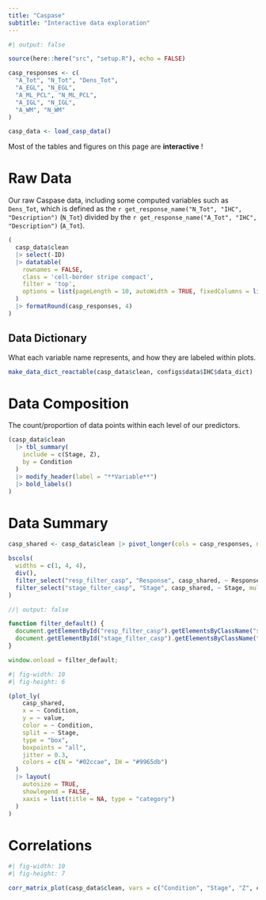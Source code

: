 ```yaml
---
title: "Caspase"
subtitle: "Interactive data exploration"
---
```


```r
#| output: false

source(here::here("src", "setup.R"), echo = FALSE)

casp_responses <- c(
  "A_Tot", "N_Tot", "Dens_Tot",
  "A_EGL", "N_EGL",
  "A_ML_PCL", "N_ML_PCL",
  "A_IGL", "N_IGL",
  "A_WM", "N_WM"
)

casp_data <- load_casp_data()
```

::: {.callout-tip appearance="simple"}
Most of the tables and figures on this page are **interactive** !
:::

# Raw Data

Our raw Caspase data, including some computed variables such as `Dens_Tot`, which is defined as the `r get_response_name("N_Tot", "IHC", "Description")` (`N_Tot`) divided by the `r get_response_name("A_Tot", "IHC", "Description")` (`A_Tot`).

```r
(
  casp_data$clean
  |> select(-ID)
  |> datatable(
    rownames = FALSE,
    class = 'cell-border stripe compact',
    filter = 'top',
    options = list(pageLength = 10, autoWidth = TRUE, fixedColumns = list(leftColumns = 1))
  ) 
  |> formatRound(casp_responses, 4)
)
```

## Data Dictionary

What each variable name represents, and how they are labeled within plots.

```r
make_data_dict_reactable(casp_data$clean, configs$data$IHC$data_dict)
```

# Data Composition

The count/proportion of data points within each level of our predictors.

```r
(casp_data$clean
  |> tbl_summary(
    include = c(Stage, Z),
    by = Condition
  )
  |> modify_header(label = "**Variable**") 
  |> bold_labels()
)
```


# Data Summary

```r
casp_shared <- casp_data$clean |> pivot_longer(cols = casp_responses, names_to = "Response") |> SharedData$new(data = _)

bscols(
  widths = c(1, 4, 4),
  div(),
  filter_select("resp_filter_casp", "Response", casp_shared, ~ Response, multiple = FALSE),
  filter_select("stage_filter_casp", "Stage", casp_shared, ~ Stage, multiple = FALSE)
)
```

```js
//| output: false

function filter_default() {
  document.getElementById("resp_filter_casp").getElementsByClassName("selectized")[0].selectize.setValue("A_EGL", false)
  document.getElementById("stage_filter_casp").getElementsByClassName("selectized")[0].selectize.setValue("P4", false)
}

window.onload = filter_default;
```

```r
#| fig-width: 10
#| fig-height: 6

(plot_ly(
    casp_shared,
    x = ~ Condition,
    y = ~ value,
    color = ~ Condition,
    split = ~ Stage,
    type = "box",
    boxpoints = "all", 
    jitter = 0.3,
    colors = c(N = "#02ccae", IH = "#9965db")
  )
  |> layout(
    autosize = TRUE, 
    showlegend = FALSE, 
    xaxis = list(title = NA, type = "category")
  )
)
```

# Correlations

```r
#| fig-width: 10
#| fig-height: 7

corr_matrix_plot(casp_data$clean, vars = c("Condition", "Stage", "Z", casp_responses))
```
